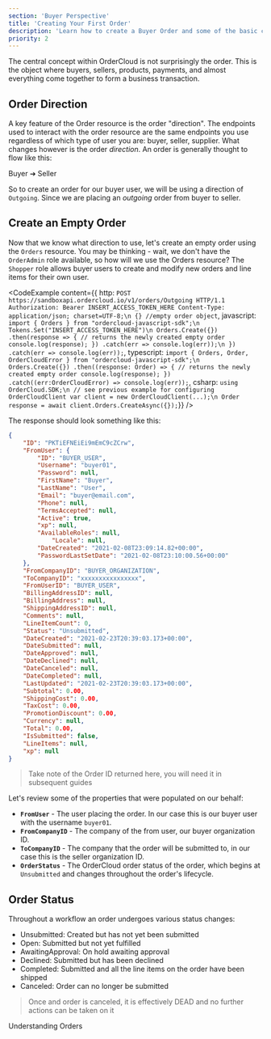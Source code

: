```yaml
---
section: 'Buyer Perspective'
title: 'Creating Your First Order'
description: 'Learn how to create a Buyer Order and some of the basic concepts surrounding the Order model.'
priority: 2
---
```


The central concept within OrderCloud is not surprisingly the order. This is the object where buyers, sellers, products, payments, and almost everything come together to form a business transaction.

## Order Direction

A key feature of the Order resource is the order "direction". The endpoints used to interact with the order resource are the same endpoints you use regardless of which type of user you are: buyer, seller, supplier. What changes however is the order _direction_. An order is generally thought to flow like this:

Buyer ➔ Seller

So to create an order for our buyer user, we will be using a direction of `Outgoing`. Since we are placing an _outgoing_ order from buyer to seller.

## Create an Empty Order
Now that we know what direction to use, let's create an empty order using the `Orders` resource. You may be thinking - wait, we don't have the `OrderAdmin` role available, so how will we use the Orders resource? The `Shopper` role allows buyer users to create and modify new orders and line items for their own user.

<CodeExample
  content={{
    http: `POST https://sandboxapi.ordercloud.io/v1/orders/Outgoing HTTP/1.1
Authorization: Bearer INSERT_ACCESS_TOKEN_HERE
Content-Type: application/json; charset=UTF-8;\n
{} //empty order object`,
javascript: `import { Orders } from "ordercloud-javascript-sdk";\n
Tokens.Set("INSERT_ACCESS_TOKEN_HERE")\n
Orders.Create({})
  .then(response => {
      // returns the newly created empty order
      console.log(response);
  })
  .catch(err => console.log(err));\n
})
.catch(err => console.log(err));`,
typescript: `import { Orders, Order, OrderCloudError } from "ordercloud-javascript-sdk";\n
Orders.Create({})
  .then((response: Order) => {
      // returns the newly created empty order
      console.log(response);
  })
  .catch((err:OrderCloudError) => console.log(err));`,
csharp: `using OrderCloud.SDK;\n
// see previous example for configuring OrderCloudClient
var client = new OrderCloudClient(...);\n
Order response = await client.Orders.CreateAsync({});`}}
/>

The response should look something like this:

```json
{
	"ID": "PKTiEFNEiEi9mEmC9cZCrw",
	"FromUser": {
		"ID": "BUYER_USER",
		"Username": "buyer01",
		"Password": null,
		"FirstName": "Buyer",
		"LastName": "User",
		"Email": "buyer@email.com",
		"Phone": null,
		"TermsAccepted": null,
		"Active": true,
		"xp": null,
		"AvailableRoles": null,
	        "Locale": null,
		"DateCreated": "2021-02-08T23:09:14.82+00:00",
		"PasswordLastSetDate": "2021-02-08T23:10:00.56+00:00"
	},
	"FromCompanyID": "BUYER_ORGANIZATION",
	"ToCompanyID": "xxxxxxxxxxxxxxxx",
	"FromUserID": "BUYER_USER",
	"BillingAddressID": null,
	"BillingAddress": null,
	"ShippingAddressID": null,
	"Comments": null,
	"LineItemCount": 0,
	"Status": "Unsubmitted",
	"DateCreated": "2021-02-23T20:39:03.173+00:00",
	"DateSubmitted": null,
	"DateApproved": null,
	"DateDeclined": null,
	"DateCanceled": null,
	"DateCompleted": null,
	"LastUpdated": "2021-02-23T20:39:03.173+00:00",
	"Subtotal": 0.00,
	"ShippingCost": 0.00,
	"TaxCost": 0.00,
	"PromotionDiscount": 0.00,
	"Currency": null,
	"Total": 0.00,
	"IsSubmitted": false,
	"LineItems": null,
	"xp": null
}
```

> Take note of the Order ID returned here, you will need it in subsequent guides

Let's review some of the properties that were populated on our behalf:

- **`FromUser`** - The user placing the order. In our case this is our buyer user with the username `buyer01`.
- **`FromCompanyID`** - The company of the from user, our buyer organization ID.
- **`ToCompanyID`** - The company that the order will be submitted to, in our case this is the seller organization ID.
- **`OrderStatus`** - The OrderCloud order status of the order, which begins at `Unsubmitted` and changes throughout the order's lifecycle.

## Order Status
Throughout a workflow an order undergoes various status changes:

- Unsubmitted: Created but has not yet been submitted
- Open: Submitted but not yet fulfilled
- AwaitingApproval: On hold awaiting approval
- Declined: Submitted but has been declined
- Completed: Submitted and all the line items on the order have been shipped
- Canceled: Order can no longer be submitted

> Once and order is canceled, it is effectively DEAD and no further actions can be taken on it

<ContentLink to="/knowledge-base/orders" subtitle="Further Reading">Understanding Orders</ContentLink>
